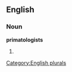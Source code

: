 
==English==

===Noun===
'''primatologists'''

# {{plural of|[[primatologist]]}}

[[Category:English plurals]]